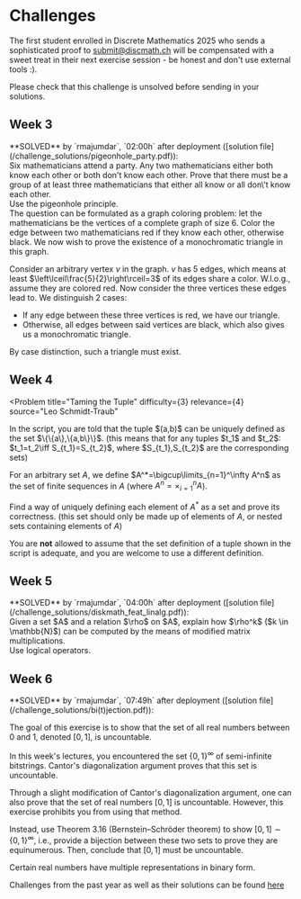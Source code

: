 
# Challenges

The first student enrolled in Discrete Mathematics 2025 who sends a sophisticated proof to [submit@discmath.ch](mailto:submit@discmath.ch) will be compensated with a sweet treat in their next exercise session - be honest and don't use external tools :). 

Please check that this challenge is unsolved before sending in your solutions.


## Week 3

<Callout type='info' emoji="🔓">
**SOLVED** by `rmajumdar`, `02:00h` after deployment ([solution file](/challenge_solutions/pigeonhole_party.pdf)):
<Problem
title="Pigeonhole Party"
difficulty={3}
relevance={2}
source="Leo Schmidt-Traub"
>
<div label="question">
Six mathematicians attend a party. Any two mathematicians either both know each other or both don't know each other. Prove that there must be a group of at least three mathematicians that either all know or all don\'t know each other.
</div>
<div label="hint">
Use the pigeonhole principle.
</div>
<div label="answer">
The question can be formulated as a graph coloring problem: let the mathematicians be the vertices of a complete graph of size 6. Color the edge between two mathematicians red if they know each other, otherwise black. We now wish to prove the existence of a monochromatic triangle in this graph.

Consider an arbitrary vertex $v$ in the graph. $v$ has $5$ edges, which means at least $\left\lceil\frac{5}{2}\right\rceil=3$ of its edges share a color. W.l.o.g., assume they are colored red. Now consider the three vertices these edges lead to. We distinguish 2 cases: 
- If any edge between these three vertices is red, we have our triangle.
- Otherwise, all edges between said vertices are black, which also gives us a monochromatic triangle.

By case distinction, such a triangle must exist.
</div>
</Problem>
</Callout>


## Week 4

<Problem
title="Taming the Tuple"
difficulty={3}
relevance={4}
source="Leo Schmidt-Traub"
>
<div label="question">
In the script, you are told that the tuple $(a,b)$ can be uniquely defined as the set $\{\{a\},\{a,b\}\}$. (this means that for any tuples $t_1$ and $t_2$: $t_1=t_2\iff S_{t_1}=S_{t_2}$, where $S_{t_1},S_{t_2}$ are the corresponding sets)

For an arbitrary set $A$, we define $A^*=\bigcup\limits_{n=1}^\infty A^n$ as the set of finite sequences in $A$ (where $A^n=\times_{i=1}^n A$).

Find a way of uniquely defining each element of $A^*$ as a set and prove its correctness. (this set should only be made up of elements of $A$, or nested sets containing elements of $A$) 

You are **not** allowed to assume that the set definition of a tuple shown in the script is adequate, and you are welcome to use a different definition.
</div>
</Problem>


## Week 5

<Callout type='info' emoji="🔓">
**SOLVED** by `rmajumdar`, `04:00h` after deployment ([solution file](/challenge_solutions/diskmath_feat_linalg.pdf)):
<Problem
title="DiscMath feat. LinAlg"
difficulty={2}
relevance={1}
source="Hatim Abdel Ghaffar"
>
<div label="question">
Given a set $A$ and a relation $\rho$ on $A$, explain how $\rho^k$ ($k \in \mathbb{N}$) can be computed by the means of modified matrix multiplications. 
</div>
<div label="hint">
Use logical operators.
</div>
</Problem>
</Callout>


## Week 6

<Callout type='info' emoji="🔓">
**SOLVED** by `rmajumdar`, `07:49h` after deployment ([solution file](/challenge_solutions/bi(t)jection.pdf)):
<Problem
title="Bi(t)jection"
difficulty={4}
relevance={3}
source="Hatim Abdel Ghaffar"
>
<div label="question">

The goal of this exercise is to show that the set of all real numbers between 0 and 1, denoted $[0, 1]$, is uncountable.

In this week's lectures, you encountered the set $\{0, 1\}^{\infty}$ of semi-infinite bitstrings. Cantor's diagonalization argument proves that this set is uncountable.

Through a slight modification of Cantor's diagonalization argument, one can also prove that the set of real numbers $[0, 1]$ is uncountable. However, this exercise prohibits you from using that method.

Instead, use Theorem 3.16 (Bernstein–Schröder theorem) to show $[0, 1] \sim \{0, 1\}^{\infty}$, i.e., provide a bijection between these two sets to prove they are equinumerous. Then, conclude that $[0, 1]$ must be uncountable.

</div>
<div label="hint">
Certain real numbers have multiple representations in binary form.
</div>

</Problem>
</Callout>

Challenges from the past year as well as their solutions can be found [here](/past_challenges/2024)
